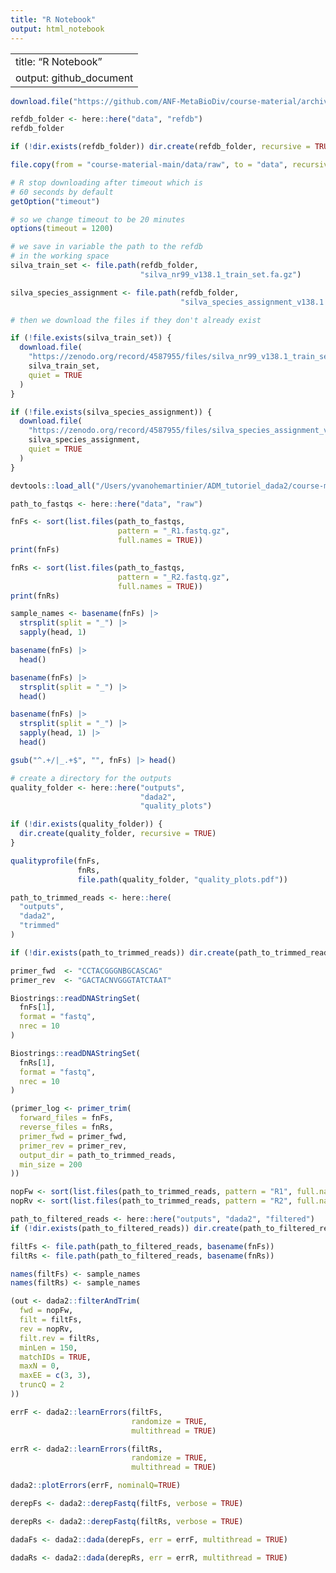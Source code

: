 ```yaml
---
title: "R Notebook"
output: html_notebook
---
```


---
title: "R Notebook"
output: github_document 
---

```r
download.file("https://github.com/ANF-MetaBioDiv/course-material/archive/refs/heads/main.zip", destfile = "main.zip")
```

```r
refdb_folder <- here::here("data", "refdb")
refdb_folder
```

```r
if (!dir.exists(refdb_folder)) dir.create(refdb_folder, recursive = TRUE)
```

```r
file.copy(from = "course-material-main/data/raw", to = "data", recursive = TRUE)
```

```r
# R stop downloading after timeout which is
# 60 seconds by default
getOption("timeout")
```

```r
# so we change timeout to be 20 minutes
options(timeout = 1200)

# we save in variable the path to the refdb
# in the working space
silva_train_set <- file.path(refdb_folder,
                             "silva_nr99_v138.1_train_set.fa.gz")

silva_species_assignment <- file.path(refdb_folder,
                                      "silva_species_assignment_v138.1.fa.gz")

# then we download the files if they don't already exist

if (!file.exists(silva_train_set)) {
  download.file(
    "https://zenodo.org/record/4587955/files/silva_nr99_v138.1_train_set.fa.gz",
    silva_train_set,
    quiet = TRUE
  )
}

if (!file.exists(silva_species_assignment)) {
  download.file(
    "https://zenodo.org/record/4587955/files/silva_species_assignment_v138.1.fa.gz",
    silva_species_assignment,
    quiet = TRUE
  )
}
```

```r
devtools::load_all("/Users/yvanohemartinier/ADM_tutoriel_dada2/course-material-main/R")
```

```r
path_to_fastqs <- here::here("data", "raw")
```

```r
fnFs <- sort(list.files(path_to_fastqs,
                        pattern = "_R1.fastq.gz",
                        full.names = TRUE))
print(fnFs)
```

```r
fnRs <- sort(list.files(path_to_fastqs,
                        pattern = "_R2.fastq.gz",
                        full.names = TRUE))
print(fnRs)
```

```r
sample_names <- basename(fnFs) |>
  strsplit(split = "_") |>
  sapply(head, 1)
```

```r
basename(fnFs) |>
  head()
```

```r
basename(fnFs) |>
  strsplit(split = "_") |>
  head()
```

```r
basename(fnFs) |>
  strsplit(split = "_") |>
  sapply(head, 1) |>
  head()
```

```r
gsub("^.+/|_.+$", "", fnFs) |> head()
```

```r
# create a directory for the outputs
quality_folder <- here::here("outputs",
                             "dada2",
                             "quality_plots")

if (!dir.exists(quality_folder)) {
  dir.create(quality_folder, recursive = TRUE)
}

qualityprofile(fnFs,
               fnRs,
               file.path(quality_folder, "quality_plots.pdf"))
```

```r
path_to_trimmed_reads <- here::here(
  "outputs",
  "dada2",
  "trimmed"
)

if (!dir.exists(path_to_trimmed_reads)) dir.create(path_to_trimmed_reads, recursive = TRUE)
```

```r
primer_fwd  <- "CCTACGGGNBGCASCAG"
primer_rev  <- "GACTACNVGGGTATCTAAT"
```

```r
Biostrings::readDNAStringSet(
  fnFs[1],
  format = "fastq",
  nrec = 10
)
```
```r
Biostrings::readDNAStringSet(
  fnRs[1],
  format = "fastq",
  nrec = 10
)
```
```r
(primer_log <- primer_trim(
  forward_files = fnFs,
  reverse_files = fnRs,
  primer_fwd = primer_fwd,
  primer_rev = primer_rev,
  output_dir = path_to_trimmed_reads,
  min_size = 200
))
```


```r
nopFw <- sort(list.files(path_to_trimmed_reads, pattern = "R1", full.names = TRUE))
nopRv <- sort(list.files(path_to_trimmed_reads, pattern = "R2", full.names = TRUE))
```

```r
path_to_filtered_reads <- here::here("outputs", "dada2", "filtered")
if (!dir.exists(path_to_filtered_reads)) dir.create(path_to_filtered_reads, recursive = TRUE)
```

```r
filtFs <- file.path(path_to_filtered_reads, basename(fnFs))
filtRs <- file.path(path_to_filtered_reads, basename(fnRs))
```

```r
names(filtFs) <- sample_names
names(filtRs) <- sample_names
```

```r
(out <- dada2::filterAndTrim(
  fwd = nopFw,
  filt = filtFs,
  rev = nopRv,
  filt.rev = filtRs,
  minLen = 150,
  matchIDs = TRUE,
  maxN = 0,
  maxEE = c(3, 3),
  truncQ = 2
))
```
```r
errF <- dada2::learnErrors(filtFs,
                           randomize = TRUE,
                           multithread = TRUE)
```

```r
errR <- dada2::learnErrors(filtRs,
                           randomize = TRUE,
                           multithread = TRUE)
```

```r
dada2::plotErrors(errF, nominalQ=TRUE)
```

```r
derepFs <- dada2::derepFastq(filtFs, verbose = TRUE)

derepRs <- dada2::derepFastq(filtRs, verbose = TRUE)
```
```r
dadaFs <- dada2::dada(derepFs, err = errF, multithread = TRUE)
```

```r
dadaRs <- dada2::dada(derepRs, err = errR, multithread = TRUE)
```

